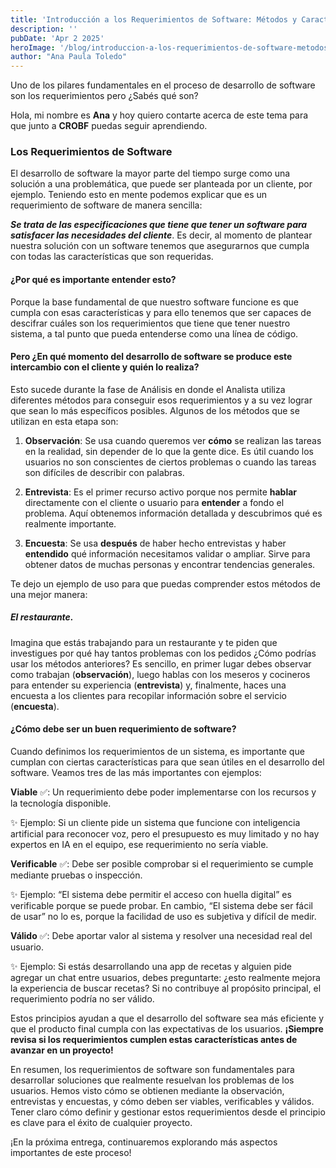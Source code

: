 ```yaml
---
title: 'Introducción a los Requerimientos de Software: Métodos y Características Clave'
description: ''
pubDate: 'Apr 2 2025'
heroImage: '/blog/introduccion-a-los-requerimientos-de-software-metodos-y-caracteristicas-clave.jpg'
author: "Ana Paula Toledo"
---
```

Uno de los pilares fundamentales en el proceso de desarrollo de software son los requerimientos pero ¿Sabés qué son? 

Hola, mi nombre es **Ana** y hoy quiero contarte acerca de este tema para que junto a **CROBF** puedas seguir aprendiendo.

### Los Requerimientos de Software
El desarrollo de software la mayor parte del tiempo surge como una solución a una problemática, que puede ser planteada por un cliente, por ejemplo. Teniendo esto en mente podemos explicar que es un requerimiento de software de manera sencilla: 

***Se trata de las especificaciones que tiene que tener un software para satisfacer las necesidades del cliente***. Es decir, al momento de plantear nuestra solución con un software tenemos que asegurarnos que cumpla con todas las características que son requeridas. 

#### ¿Por qué es importante entender esto?

Porque la base fundamental de que nuestro software funcione es que cumpla con esas características y para ello tenemos que ser capaces de descifrar cuáles son los requerimientos que tiene que tener nuestro sistema, a tal punto que pueda entenderse como una línea de código. 

#### Pero ¿En qué momento del desarrollo de software se produce este intercambio con el cliente y quién lo realiza?

Esto sucede durante la fase de Análisis en donde el Analista utiliza diferentes métodos para conseguir esos requerimientos y a su vez lograr que sean lo más específicos posibles.
Algunos de los métodos que se utilizan en esta etapa son:

1. **Observación**: Se usa cuando queremos ver **cómo** se realizan las tareas en la realidad, sin depender de lo que la gente dice. Es útil cuando los usuarios no son conscientes de ciertos problemas o cuando las tareas son difíciles de describir con palabras.

2. **Entrevista**: Es el primer recurso activo porque nos permite **hablar** directamente con el cliente o usuario para **entender** a fondo el problema. Aquí obtenemos información detallada y descubrimos qué es realmente importante.

3. **Encuesta**: Se usa **después** de haber hecho entrevistas y haber **entendido** qué información necesitamos validar o ampliar. Sirve para obtener datos de muchas personas y encontrar tendencias generales.

Te dejo un ejemplo de uso para que puedas comprender estos métodos de una mejor manera: 

##### El restaurante.

Imagina que estás trabajando para un restaurante y te piden que investigues por qué hay tantos problemas con los pedidos ¿Cómo podrías usar los métodos anteriores? 
Es sencillo, en primer lugar debes observar como trabajan (**observación**), luego hablas con los meseros y cocineros para entender su experiencia (**entrevista**) y, finalmente, haces una encuesta a los clientes para recopilar información sobre el servicio (**encuesta**). 

#### ¿Cómo debe ser un buen requerimiento de software?

Cuando definimos los requerimientos de un sistema, es importante que cumplan con ciertas características para que sean útiles en el desarrollo del software. Veamos tres de las más importantes con ejemplos:

**Viable** ✅: Un requerimiento debe poder implementarse con los recursos y la tecnología disponible.

✨ Ejemplo: Si un cliente pide un sistema que funcione con inteligencia artificial para reconocer voz, pero el presupuesto es muy limitado y no hay expertos en IA en el equipo, ese requerimiento no sería viable.

**Verificable** ✅: Debe ser posible comprobar si el requerimiento se cumple mediante pruebas o inspección.

✨ Ejemplo: “El sistema debe permitir el acceso con huella digital” es verificable porque se puede probar. En cambio, “El sistema debe ser fácil de usar” no lo es, porque la facilidad de uso es subjetiva y difícil de medir.

**Válido** ✅: Debe aportar valor al sistema y resolver una necesidad real del usuario.

✨ Ejemplo: Si estás desarrollando una app de recetas y alguien pide agregar un chat entre usuarios, debes preguntarte: ¿esto realmente mejora la experiencia de buscar recetas? Si no contribuye al propósito principal, el requerimiento podría no ser válido.

Estos principios ayudan a que el desarrollo del software sea más eficiente y que el producto final cumpla con las expectativas de los usuarios. **¡Siempre revisa si los requerimientos cumplen estas características antes de avanzar en un proyecto!**

En resumen, los requerimientos de software son fundamentales para desarrollar soluciones que realmente resuelvan los problemas de los usuarios. Hemos visto cómo se obtienen mediante la observación, entrevistas y encuestas, y cómo deben ser viables, verificables y válidos. Tener claro cómo definir y gestionar estos requerimientos desde el principio es clave para el éxito de cualquier proyecto.

¡En la próxima entrega, continuaremos explorando más aspectos importantes de este proceso!


